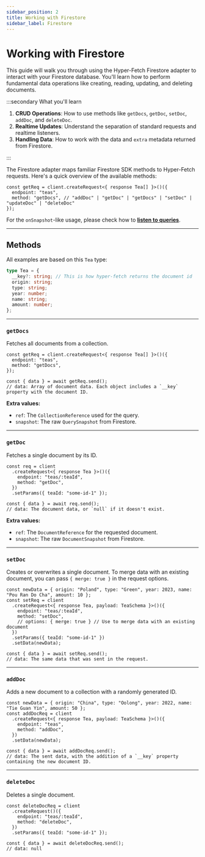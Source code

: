 ```yaml
---
sidebar_position: 2
title: Working with Firestore
sidebar_label: Firestore
---
```


# Working with Firestore

This guide will walk you through using the Hyper-Fetch Firestore adapter to interact with your Firestore database.
You'll learn how to perform fundamental data operations like creating, reading, updating, and deleting documents.

:::secondary What you'll learn

1.  **CRUD Operations**: How to use methods like `getDocs`, `getDoc`, `setDoc`, `addDoc`, and `deleteDoc`.
2.  **Realtime Updates**: Understand the separation of standard requests and realtime listeners.
3.  **Handling Data**: How to work with the data and `extra` metadata returned from Firestore.

:::

The Firestore adapter maps familiar Firestore SDK methods to Hyper-Fetch requests. Here's a quick overview of the
available methods:

```tsx
const getReq = client.createRequest<{ response Tea[] }>()({
  endpoint: "teas",
  method: "getDocs", // "addDoc" | "getDoc" | "getDocs" | "setDoc" | "updateDoc" | "deleteDoc"
});
```

For the `onSnapshot`-like usage, please check how to
**[listen to queries](/docs/integrations/adapter-firebase/realtime-queries)**.

---

## Methods

All examples are based on this `Tea` type:

```ts
type Tea = {
  __key?: string; // This is how hyper-fetch returns the document id
  origin: string;
  type: string;
  year: number;
  name: string;
  amount: number;
};
```

---

### `getDocs`

Fetches all documents from a collection.

```tsx
const getReq = client.createRequest<{ response Tea[] }>()({
  endpoint: "teas",
  method: "getDocs",
});

const { data } = await getReq.send();
// data: Array of document data. Each object includes a `__key` property with the document ID.
```

**Extra values:**

- `ref`: The `CollectionReference` used for the query.
- `snapshot`: The raw `QuerySnapshot` from Firestore.

---

### `getDoc`

Fetches a single document by its ID.

```tsx
const req = client
  .createRequest<{ response Tea }>()({
    endpoint: "teas/:teaId",
    method: "getDoc",
  })
  .setParams({ teaId: "some-id-1" });

const { data } = await req.send();
// data: The document data, or `null` if it doesn't exist.
```

**Extra values:**

- `ref`: The `DocumentReference` for the requested document.
- `snapshot`: The raw `DocumentSnapshot` from Firestore.

---

### `setDoc`

Creates or overwrites a single document. To merge data with an existing document, you can pass `{ merge: true }` in the
request options.

```tsx
const newData = { origin: "Poland", type: "Green", year: 2023, name: "Pou Ran Do Cha", amount: 10 };
const setReq = client
  .createRequest<{ response Tea, payload: TeaSchema }>()({
    endpoint: "teas/:teaId",
    method: "setDoc",
    // options: { merge: true } // Use to merge data with an existing document
  })
  .setParams({ teaId: "some-id-1" })
  .setData(newData);

const { data } = await setReq.send();
// data: The same data that was sent in the request.
```

---

### `addDoc`

Adds a new document to a collection with a randomly generated ID.

```tsx
const newData = { origin: "China", type: "Oolong", year: 2022, name: "Tie Guan Yin", amount: 50 };
const addDocReq = client
  .createRequest<{ response Tea, payload: TeaSchema }>()({
    endpoint: "teas",
    method: "addDoc",
  })
  .setData(newData);

const { data } = await addDocReq.send();
// data: The sent data, with the addition of a `__key` property containing the new document ID.
```

---

### `deleteDoc`

Deletes a single document.

```tsx
const deleteDocReq = client
  .createRequest()({
    endpoint: "teas/:teaId",
    method: "deleteDoc",
  })
  .setParams({ teaId: "some-id-1" });

const { data } = await deleteDocReq.send();
// data: null
```
